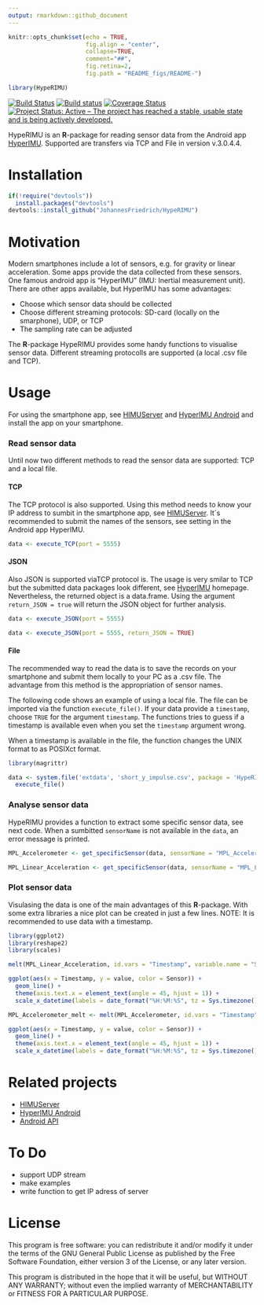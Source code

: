 ```yaml
---
output: rmarkdown::github_document
---
```


<!-- README.md is generated from README.Rmd. Please edit that file -->

```r
knitr::opts_chunk$set(echo = TRUE, 
                      fig.align = "center",
                      collapse=TRUE, 
                      comment="##", 
                      fig.retina=2, 
                      fig.path = "README_figs/README-")

library(HypeRIMU)
```

[![Build Status](https://travis-ci.org/JohannesFriedrich/HypeRIMU.svg?branch=master)](https://travis-ci.org/JohannesFriedrich/HypeRIMU)
[![Build status](https://ci.appveyor.com/api/projects/status/lm7jn3t558yxveve?svg=true)](https://ci.appveyor.com/project/JohannesFriedrich/hyperimu)
[![Coverage Status](https://codecov.io/gh/JohannesFriedrich/HypeRIMU/branch/master/graph/badge.svg)](https://codecov.io/gh/JohannesFriedrich/HypeRIMU)
[![Project Status: Active – The project has reached a stable, usable state and is being actively developed.](http://www.repostatus.org/badges/latest/active.svg)](http://www.repostatus.org/#active)


HypeRIMU is an **R**-package for reading sensor data from the Android app [HyperIMU](https://play.google.com/store/apps/details?id=com.ianovir.hyper_imu). Supported are transfers via TCP and File in version v.3.0.4.4.

# Installation

```r
if(!require("devtools"))
  install.packages("devtools")
devtools::install_github("JohannesFriedrich/HypeRIMU")
```

# Motivation

Modern smartphones include a lot of sensors, e.g. for gravity or linear acceleration. Some apps provide the data collected from these sensors. One famous android app is "HyperIMU" (IMU: Inertial measurement unit). There are other apps available, but HyperIMU has some advantages:

* Choose which sensor data should be collected
* Choose different streaming protocols: SD-card (locally on the smarphone), UDP, or TCP
* The sampling rate can be adjusted

The **R**-package HypeRIMU provides some handy functions to visualise sensor data. Different streaming protocolls are supported (a local .csv file and TCP).

# Usage

For using the smartphone app, see [HIMUServer](https://github.com/ianovir/HIMUServer/) and [HyperIMU Android](https://play.google.com/store/apps/details?id=com.ianovir.hyper_imu&hl=de) and install the app on your smartphone.

### Read sensor data

Until now two different methods to read the sensor data are supported: TCP and a local file.

#### TCP

The TCP protocol is also supported. Using this method needs to know your IP address to sumbit in the smartphone app, see [HIMUServer](https://github.com/ianovir/HIMUServer/). It´s recommended to submit the names of the sensors, see setting in the Android app HyperIMU.

```r
data <- execute_TCP(port = 5555)
```

#### JSON

Also JSON is supported viaTCP protocol is. The usage is very smilar to TCP but the submitted data packages look different, see [HyperIMU](ttps://ianovir.com/works/mobile/hyperimu/) homepage. Nevertheless, the returned object is a data.frame. Using the argument `return_JSON = true` will return the JSON object for further analysis.

```r
data <- execute_JSON(port = 5555)

data <- execute_JSON(port = 5555, return_JSON = TRUE)
```

#### File

The recommended way to read the data is to save the records on your smartphone and submit them locally to your PC as a .csv file. The advantage from this method is the appropriation of sensor names. 

The following code shows an example of using a local file. The file can be imported via the function `execute_file()`. If your data provide a `timestamp`, choose `TRUE` for the argument `timestamp`. The functions tries to guess if a timestamp is available even when you set the `timestamp` argument wrong.

When a timestamp is available in the file, the function changes the UNIX format to as POSIXct format.


```r
library(magrittr)

data <- system.file('extdata', 'short_y_impulse.csv', package = 'HypeRIMU') %>% 
  execute_file()
```

### Analyse sensor data

HypeRIMU provides a function to extract some specific sensor data, see next code.
When a sumbitted `sensorName` is not available in the `data`, an error message is printed.

```r
MPL_Accelerometer <- get_specificSensor(data, sensorName = "MPL_Accelerometer")

MPL_Linear_Acceleration <- get_specificSensor(data, sensorName = "MPL_Linear_Acceleration")
```

### Plot sensor data

Visulasing the data is one of the main advantages of this **R**-package. With some extra libraries a nice plot can be created in just a few lines. 
NOTE: It is recommended to use data with a timestamp.

```r
library(ggplot2)
library(reshape2)
library(scales)

melt(MPL_Linear_Acceleration, id.vars = "Timestamp", variable.name = "Sensor") %>% 

ggplot(aes(x = Timestamp, y = value, color = Sensor)) + 
  geom_line() +
  theme(axis.text.x = element_text(angle = 45, hjust = 1)) + 
  scale_x_datetime(labels = date_format("%H:%M:%S", tz = Sys.timezone()))
```


```r
MPL_Accelerometer_melt <- melt(MPL_Accelerometer, id.vars = "Timestamp", variable.name = "Sensor") %>% 

ggplot(aes(x = Timestamp, y = value, color = Sensor)) + 
  geom_line() +
  theme(axis.text.x = element_text(angle = 45, hjust = 1)) + 
  scale_x_datetime(labels = date_format("%H:%M:%S", tz = Sys.timezone()))  
```


# Related projects 

* [HIMUServer](https://github.com/ianovir/HIMUServer/)
* [HyperIMU Android](https://play.google.com/store/apps/details?id=com.ianovir.hyper_imu)
* [Android API](https://developer.android.com/guide/topics/sensors/index.html)


# To Do

* support UDP stream
* make examples
* write function to get IP adress of server

# License

This program is free software: you can redistribute it and/or modify
it under the terms of the GNU General Public License as published by
the Free Software Foundation, either version 3 of the License, or
any later version.

This program is distributed in the hope that it will be useful,
but WITHOUT ANY WARRANTY; without even the implied warranty of
MERCHANTABILITY or FITNESS FOR A PARTICULAR PURPOSE.  
